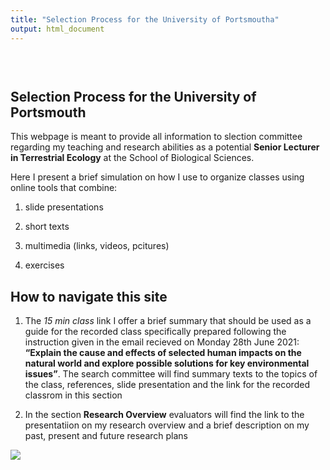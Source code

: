 ```yaml
---
title: "Selection Process for the University of Portsmoutha"
output: html_document
---
```


<style type="text/css">
.title {
  display: none;
}

#getting-started img {
  margin-right: 10px;
}

</style>

<div class="row" style="padding-top: 30px;">
<div class="col-sm-6">

# **Selection Process for the University of Portsmouth**

This webpage is meant to provide all information to slection committee regarding my teaching and research abilities as a potential **Senior Lecturer in Terrestrial Ecology** at the School of Biological Sciences.

Here I present a brief simulation on how I use to organize classes using online tools that combine:

1) slide presentations 

2) short texts 

3) multimedia (links, videos, pcitures)

4) exercises

## How to navigate this site

1. The *15 min class* link I offer a brief summary that should be used as a guide for the recorded class specifically prepared following the instruction given in the email recieved on Monday 28th June 2021: 
**"Explain the cause and effects of selected human impacts on the natural world and explore possible solutions for key environmental issues"**. The search committee will find summary texts to the topics of the class, references, slide presentation and the link for the recorded classrom in this section

2. In the section **Research Overview** evaluators will find the link to the presentatiion on my research overview and a brief description on my past, present and future research plans


</div>
<div class="col-sm-6">

![](https://academicpositions.at/uploads/20a/30b/20a30b3bf15836df506cec454f8a821a.png)





